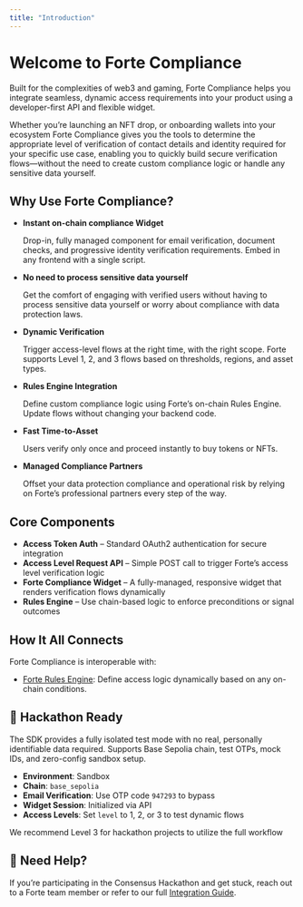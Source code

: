 ```yaml
---
title: "Introduction"
---
```


# Welcome to Forte Compliance

Built for the complexities of web3 and gaming, Forte Compliance helps you integrate seamless, dynamic access requirements into your product using a developer-first API and flexible widget.

Whether you’re launching an NFT drop, or onboarding wallets into your ecosystem Forte Compliance gives you the tools to determine the appropriate level of verification of contact details and identity required for your specific use case, enabling you to quickly build secure verification flows—without the need to create custom compliance logic or handle any sensitive data yourself.

## Why Use Forte Compliance?

- <Icon icon="rocket-launch" />**Instant on-chain compliance Widget** 

  Drop-in, fully managed component for email verification, document checks, and progressive identity verification requirements. Embed in any frontend with a single script.
- <Icon icon="shield-check" />**No need to process sensitive data yourself** 

  Get the comfort of engaging with verified users without having to process sensitive data yourself or worry about compliance with data protection laws.
- <Icon icon="badge-check" />**Dynamic Verification** 

  Trigger access-level flows at the right time, with the right scope. Forte supports Level 1, 2, and 3 flows based on thresholds, regions, and asset types.
- <Icon icon="brain-circuit" /> **Rules Engine Integration**

  Define custom compliance logic using Forte’s on-chain Rules Engine. Update flows without changing your backend code.
- <Icon icon="timer" /> **Fast Time-to-Asset**

  Users verify only once and proceed instantly to buy tokens or NFTs.
- <Icon icon="handshake" /> **Managed Compliance Partners**

  Offset your data protection compliance and operational risk by relying on Forte’s professional partners every step of the way.

## Core Components

- **Access Token Auth** – Standard OAuth2 authentication for secure integration
- **Access Level Request API** – Simple POST call to trigger Forte’s access level verification logic
- **Forte Compliance Widget** – A fully-managed, responsive widget that renders verification flows dynamically
- **Rules Engine** – Use chain-based logic to enforce preconditions or signal outcomes

## How It All Connects

Forte Compliance is interoperable with:

- [Forte Rules Engine](/KYC_levels_guide): Define access logic dynamically based on any on-chain conditions.

## 🧪 **Hackathon Ready**

The SDK provides a fully isolated test mode with no real, personally identifiable data required. Supports Base Sepolia chain, test OTPs, mock IDs, and zero-config sandbox setup.

- **Environment**: Sandbox
- **Chain**: `base_sepolia`
- **Email Verification**: Use OTP code `947293` to bypass
- **Widget Session**: Initialized via API
- **Access Levels**: Set `level` to 1, 2, or 3 to test dynamic flows

<Tip>
  We recommend Level 3 for hackathon projects to utilize the full workflow
</Tip>

## 🙌 Need Help?

If you’re participating in the Consensus Hackathon and get stuck, reach out to a Forte team member or refer to our full [Integration Guide](/overview).